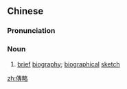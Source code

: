 {{also|传略}}
==Chinese==
{{zh-forms|s=传略}}

===Pronunciation===
{{zh-pron
|m=zhuànlüè
|c=cyun4 loek6
|mn=qz,xm:toān-lio̍k/zz:toān-lia̍k
|cat=n
}}

===Noun===
{{zh-noun}}

# [[brief]] [[biography]]; [[biographical]] [[sketch]]

[[zh:傳略]]
